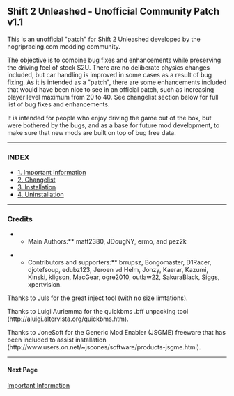 == Shift 2 Unleashed - Unofficial Community Patch v1.1 ==

This is an unofficial "patch" for Shift 2 Unleashed developed by the nogripracing.com modding community.

The objective is to combine bug fixes and enhancements while preserving the driving feel of stock S2U. There are no deliberate physics changes included, but car handling is improved in some cases as a result of bug fixing. As it is intended as a "patch", there are some enhancements included that would have been nice to see in an official patch, such as increasing player level maximum from 20 to 40. See changelist section below for full list of bug fixes and enhancements.

It is intended for people who enjoy driving the game out of the box, but were bothered by the bugs, and as a base for future mod development, to make sure that new mods are built on top of bug free data.
----

=== INDEX ===
* [[1. Important Information]]
* [[2. Changelist]]
* [[3. Installation]]
* [[4. Uninstallation]]
----

=== Credits ===

**Main Authors:** matt2380, JDougNY, ermo, and pez2k

**Contributors and supporters:** brrupsz, Bongomaster, D1Racer, djotefsoup, edubz123, Jeroen vd Helm, Jonzy, Kaerar, Kazumi, Kinski, kligson, MacGear, ogre2010, outlaw22, SakuraBlack, Siggs, xpertvision.

Thanks to Juls for the great inject tool (with no size limtations).

Thanks to Luigi Auriemma for the quickbms .bff unpacking tool (http://aluigi.altervista.org/quickbms.htm).

Thanks to JoneSoft for the Generic Mod Enabler (JSGME) freeware that has been included to assist installation (http://www.users.on.net/~jscones/software/products-jsgme.html).
----

==== Next Page ====

[[Important Information]]